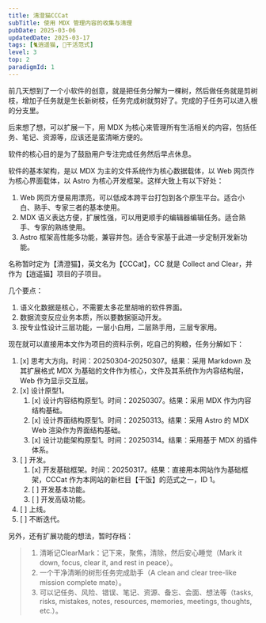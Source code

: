 ```yaml
---
title: 清澄猫CCCat
subTitle: 使用 MDX 管理内容的收集与清理
pubDate: 2025-03-06
updatedDate: 2025-03-17
tags: [🐈逍遥猫, 💛干活范式]
level: 3
top: 2
paradigmId: 1
---
```


前几天想到了一个小软件的创意，就是把任务分解为一棵树，然后做任务就是剪树枝，增加子任务就是生长新树枝，任务完成树就剪好了。完成的子任务可以进入根的分支里。

后来想了想，可以扩展一下，用 MDX 为核心来管理所有生活相关的内容，包括任务、笔记、资源等，应该还是蛮清晰方便的。

软件的核心目的是为了鼓励用户专注完成任务然后早点休息。

软件的基本架构，是以 MDX 为主的文件系统作为核心数据载体，以 Web 网页作为核心界面载体，以 Astro 为核心开发框架。这样大致上有以下好处：

1. Web 网页方便易用漂亮，可以低成本跨平台打包到各个原生平台。适合小白、熟手、专家三者的基本使用。
2. MDX 语义表达方便，扩展性强，可以用更顺手的编辑器编辑任务。适合熟手、专家的熟练使用。
3. Astro 框架高性能多功能，兼容并包。适合专家基于此进一步定制开发新功能。

名称暂时定为【清澄猫】，英文名为【CCCat】，CC 就是 Collect and Clear，并作为【逍遥猫】项目的子项目。

几个要点：

1. 语义化数据是核心，不需要太多花里胡哨的软件界面。
2. 数据流变反应业务本质，所以要数据驱动开发。
3. 按专业性设计三层功能，一层小白用，二层熟手用，三层专家用。

现在就可以直接用本文作为项目的资料示例，吃自己的狗粮，任务分解如下：

1. [x] 思考大方向。时间：20250304-20250307。结果：采用 Markdown 及其扩展格式 MDX 为基础的文件作为核心，文件及其系统作为内容结构层，Web 作为显示交互层。
2. [x] 设计原型1。
    1. [x] 设计内容结构原型1。时间：20250307。结果：采用 MDX 作为内容结构基础。
    2. [x] 设计界面结构原型1。时间：20250313。结果：采用 Astro 的 MDX Web 渲染作为界面结构基础。
    3. [x] 设计功能架构原型1。时间：20250314。结果：采用基于 MDX 的插件体系。
3. [ ] 开发。
    1. [x] 开发基础框架。时间：20250317。结果：直接用本网站作为基础框架，CCCat 作为本网站的新栏目【干饭】的范式之一，ID 1。
    2. [ ] 开发基本功能。
    3. [ ] 开发高级功能。
4. [ ] 上线。
5. [ ] 不断迭代。

另外，还有扩展功能的想法，暂时存档：

> 1. 清晰记ClearMark：记下来，聚焦，清除，然后安心睡觉（Mark it down, focus, clear it, and rest in peace）。
> 2. 一个干净清晰的树形任务完成助手（A clean and clear tree-like mission complete mate）。
> 3. 可以记任务、风险、错误、笔记、资源、备忘、会面、想法等（tasks, risks, mistakes, notes, resources, memories, meetings, thoughts, etc.）。
